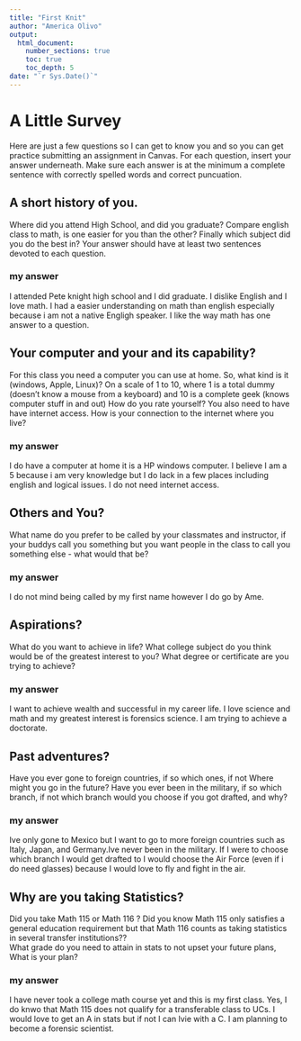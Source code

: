 ```yaml
---
title: "First Knit"
author: "America Olivo"
output: 
  html_document:
    number_sections: true
    toc: true
    toc_depth: 5
date: "`r Sys.Date()`"   
---
```


# A Little Survey

Here are just a few questions so I can get to know you and so you can get practice submitting an assignment in Canvas.  For each question, insert your answer underneath. Make sure each answer is at the minimum a complete sentence with correctly spelled words and correct puncuation. 

## A short history of you.  
Where did you attend High School, and did you graduate? Compare english class to math, is one easier for you than the other? Finally which subject did you do the best in? Your answer should have at least two sentences devoted to each question.  
  
### my answer     
I attended Pete knight high school and I did graduate. I dislike English and I love math. I had a easier understanding on math than english especially because i am not a native Engligh speaker. I like the way math has one answer to a question.

     


## Your computer and your and its capability?  
 For this class  you need a computer you can use at home.  So, what kind is it (windows, Apple, Linux)?  On a scale of 1 to 10, where 1 is a total dummy (doesn't know a mouse from a keyboard) and 10 is a complete geek (knows computer stuff in and out) How do you rate yourself?  You also need to have have internet access. How is your connection to the internet where you live?

### my answer   
I do have a computer at home it is a HP windows computer. I believe I am a 5 because i am very knowledge but I do lack in a few places including english and logical issues. I do not need internet access. 
   

## Others and You?   
What name do you prefer to be called by your classmates and instructor, if your buddys call you something but you want people in the class to call you something else - what would that be? 

### my answer     
 I do not mind being called by my first name however I do go by Ame. 




## Aspirations?   
What do you want to achieve in life?  What college subject do you think would be of the greatest interest to you? What degree or certificate are you trying to achieve?

### my answer     
  I want to achieve wealth and successful in my career life. I love science and math and my greatest interest is forensics science. I am trying to achieve a doctorate.
   
 




## Past adventures?  
Have you ever gone to foreign countries, if so which ones, if not Where might you go in the future?  Have you ever been in the military, if so which branch, if not which branch would you choose if you got drafted, and why?

### my answer     
 Ive only gone to Mexico but I want to go to more foreign countries such as Italy, Japan, and Germany.Ive never been in the military. If I were to choose which branch I would get drafted to I would choose the Air Force (even if i do need glasses) because I would love to fly and fight in the air.
   
  




## Why are you taking Statistics?  
Did you take Math 115 or Math 116 ?  Did you know Math 115 only satisfies a general education requirement but that Math 116 counts as taking statistics in several transfer institutions??  
What grade do you need to attain in stats to not upset your future plans, What is your plan?  
 

### my answer     
I have never took a college math course yet and this is my first class. Yes, I do knwo that Math 115 does not qualify for a transferable class to UCs. I would love to get an A in stats but if not I can lvie with a C. I am planning to become a forensic scientist.
   
 






  




